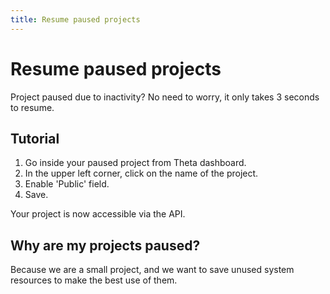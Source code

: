 ```yaml
---
title: Resume paused projects
---
```


# Resume paused projects

Project paused due to inactivity? No need to worry, it only takes 3 seconds to resume. 

## Tutorial

<YouTube id="ExmMiu-rAVw" />

1. Go inside your paused project from Theta dashboard.
2. In the upper left corner, click on the name of the project.
3. Enable 'Public' field.
4. Save.

Your project is now accessible via the API.


## Why are my projects paused? 

Because we are a small project, and we want to save unused system resources to make the best use of them.
